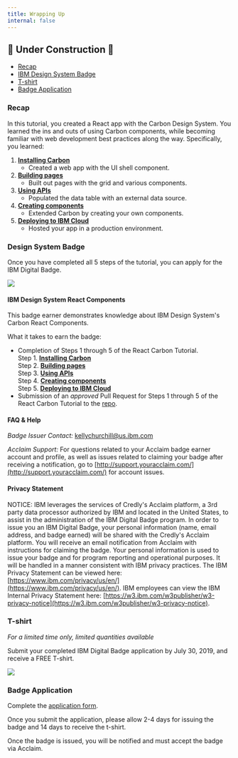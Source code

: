 ```yaml
---
title: Wrapping Up
internal: false
---
```


## 🚧 Under Construction 🚧

<AnchorLinks>

- [Recap](#recap)
- [IBM Design System Badge](#design-system-badge)
- [T-shirt](#t-shirt)
- [Badge Application](#badge-application)

</AnchorLinks>

### Recap
In this tutorial, you created a React app with the Carbon Design System. You learned the ins and outs of using Carbon components, while becoming familiar with web development best practices along the way. Specifically, you learned:

1. [**Installing Carbon**](/tutorial/react-step-1)
   - Created a web app with the UI shell component.
1. [**Building pages**](/tutorial/react-step-2)
   - Built out pages with the grid and various components.
1. [**Using APIs**](/tutorial/react-step-3)
   - Populated the data table with an external data source.
1. [**Creating components**](/tutorial/react-step-4)
   - Extended Carbon by creating your own components.
1. [**Deploying to IBM Cloud**](/tutorial/react-step-5)
   - Hosted your app in a production environment.


### Design System Badge

Once you have completed all 5 steps of the tutorial, you can apply for the IBM Digital Badge. 

<ImageComponent cols="12" caption="IBM Digital Badge">

![](/images/badge-placeholder-image.png)

</ImageComponent>

#### IBM Design System React Components

This badge earner demonstrates knowledge about IBM Design System&#39;s Carbon React Components. 

What it takes to earn the badge:
- Completion of Steps 1 through 5 of the React Carbon Tutorial.  
Step 1. [**Installing Carbon**](/tutorial/react-step-1)  
Step 2. [**Building pages**](/tutorial/react-step-2)  
Step 3. [**Using APIs**](/tutorial/react-step-3)  
Step 4. [**Creating components**](/tutorial/react-step-4)  
Step 5. [**Deploying to IBM Cloud**](/tutorial/react-step-5)  
- Submission of an *approved* Pull Request for Steps 1 through 5 of the React Carbon Tutorial to the [repo](https://github.com/carbon-design-system/carbon-tutorial).

#### FAQ & Help

*Badge Issuer Contact:* kellychurchill@us.ibm.com

*Acclaim Support:* For questions related to your Acclaim badge earner account and profile, as well as issues related to claiming your badge after receiving a notification, go to [http://support.youracclaim.com/](http://support.youracclaim.com/) for account issues. 

#### Privacy Statement

NOTICE: IBM leverages the services of Credly's Acclaim platform, a 3rd party data processor authorized by IBM and located in the United States, to assist in the administration of the IBM Digital Badge program. In order to issue you an IBM Digital Badge, your personal information (name, email address, and badge earned) will be shared with the Credly's Acclaim platform. You will receive an email notification from Acclaim with instructions for claiming the badge. Your personal information is used to issue your badge and for program reporting and operational purposes. It will be handled in a manner consistent with IBM privacy practices. The IBM Privacy Statement can be viewed here: [https://www.ibm.com/privacy/us/en/](https://www.ibm.com/privacy/us/en/). IBM employees can view the IBM Internal Privacy Statement here: [https://w3.ibm.com/w3publisher/w3-privacy-notice](https://w3.ibm.com/w3publisher/w3-privacy-notice).

### T-shirt

*For a limited time only, limited quantities available*

Submit your completed IBM Digital Badge application by July 30, 2019, and receive a FREE T-shirt.

<ImageComponent cols="12" caption="T-shirt">

![](/images/tshirt-placeholder-image.png)

</ImageComponent>


### Badge Application

Complete the [application form](). 

Once you submit the application, please allow 2-4 days for issuing the badge and 14 days to receive the t-shirt. 

Once the badge is issued, you will be notified and must accept the badge via Acclaim.